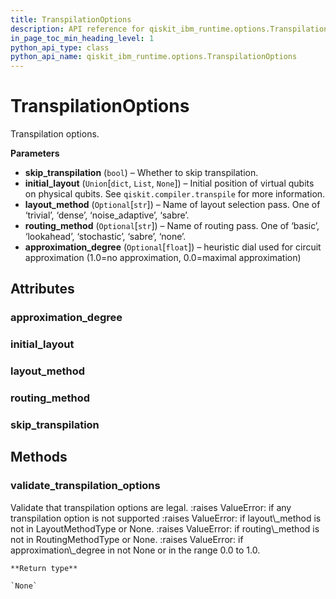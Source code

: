 ```yaml
---
title: TranspilationOptions
description: API reference for qiskit_ibm_runtime.options.TranspilationOptions
in_page_toc_min_heading_level: 1
python_api_type: class
python_api_name: qiskit_ibm_runtime.options.TranspilationOptions
---
```


# TranspilationOptions

<Class id="qiskit_ibm_runtime.options.TranspilationOptions" isDedicatedPage={true} github="https://github.com/qiskit/qiskit-ibm-runtime/tree/stable/0.19/qiskit_ibm_runtime/options/transpilation_options.py" signature="TranspilationOptions(skip_transpilation=False, initial_layout=None, layout_method=None, routing_method=None, approximation_degree=None)">
  Transpilation options.

  **Parameters**

  *   **skip\_transpilation** (`bool`) – Whether to skip transpilation.
  *   **initial\_layout** (`Union`\[`dict`, `List`, `None`]) – Initial position of virtual qubits on physical qubits. See `qiskit.compiler.transpile` for more information.
  *   **layout\_method** (`Optional`\[`str`]) – Name of layout selection pass. One of ‘trivial’, ‘dense’, ‘noise\_adaptive’, ‘sabre’.
  *   **routing\_method** (`Optional`\[`str`]) – Name of routing pass. One of ‘basic’, ‘lookahead’, ‘stochastic’, ‘sabre’, ‘none’.
  *   **approximation\_degree** (`Optional`\[`float`]) – heuristic dial used for circuit approximation (1.0=no approximation, 0.0=maximal approximation)

  ## Attributes

  ### approximation\_degree

  <Attribute id="qiskit_ibm_runtime.options.TranspilationOptions.approximation_degree" attributeTypeHint="float | None" attributeValue="None" />

  ### initial\_layout

  <Attribute id="qiskit_ibm_runtime.options.TranspilationOptions.initial_layout" attributeTypeHint="dict | List | None" attributeValue="None" />

  ### layout\_method

  <Attribute id="qiskit_ibm_runtime.options.TranspilationOptions.layout_method" attributeTypeHint="str | None" attributeValue="None" />

  ### routing\_method

  <Attribute id="qiskit_ibm_runtime.options.TranspilationOptions.routing_method" attributeTypeHint="str | None" attributeValue="None" />

  ### skip\_transpilation

  <Attribute id="qiskit_ibm_runtime.options.TranspilationOptions.skip_transpilation" attributeTypeHint="bool" attributeValue="False" />

  ## Methods

  ### validate\_transpilation\_options

  <Function id="qiskit_ibm_runtime.options.TranspilationOptions.validate_transpilation_options" signature="static validate_transpilation_options(transpilation_options)">
    Validate that transpilation options are legal. :raises ValueError: if any transpilation option is not supported :raises ValueError: if layout\_method is not in LayoutMethodType or None. :raises ValueError: if routing\_method is not in RoutingMethodType or None. :raises ValueError: if approximation\_degree in not None or in the range 0.0 to 1.0.

    **Return type**

    `None`
  </Function>
</Class>

